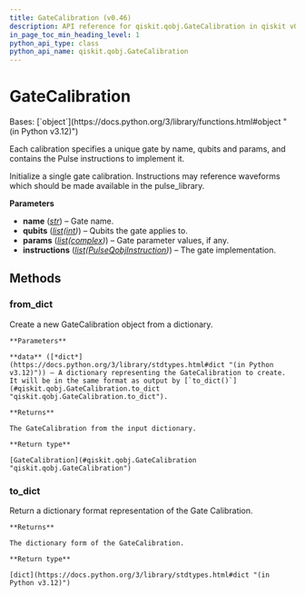 ```yaml
---
title: GateCalibration (v0.46)
description: API reference for qiskit.qobj.GateCalibration in qiskit v0.46
in_page_toc_min_heading_level: 1
python_api_type: class
python_api_name: qiskit.qobj.GateCalibration
---
```


# GateCalibration

<Class id="qiskit.qobj.GateCalibration" isDedicatedPage={true} github="https://github.com/qiskit/qiskit/tree/stable/0.46/qiskit/qobj/qasm_qobj.py" signature="qiskit.qobj.GateCalibration(name, qubits, params, instructions)" modifiers="class">
  Bases: [`object`](https://docs.python.org/3/library/functions.html#object "(in Python v3.12)")

  Each calibration specifies a unique gate by name, qubits and params, and contains the Pulse instructions to implement it.

  Initialize a single gate calibration. Instructions may reference waveforms which should be made available in the pulse\_library.

  **Parameters**

  *   **name** ([*str*](https://docs.python.org/3/library/stdtypes.html#str "(in Python v3.12)")) – Gate name.
  *   **qubits** ([*list*](https://docs.python.org/3/library/stdtypes.html#list "(in Python v3.12)")*(*[*int*](https://docs.python.org/3/library/functions.html#int "(in Python v3.12)")*)*) – Qubits the gate applies to.
  *   **params** ([*list*](https://docs.python.org/3/library/stdtypes.html#list "(in Python v3.12)")*(*[*complex*](https://docs.python.org/3/library/functions.html#complex "(in Python v3.12)")*)*) – Gate parameter values, if any.
  *   **instructions** ([*list*](https://docs.python.org/3/library/stdtypes.html#list "(in Python v3.12)")*(*[*PulseQobjInstruction*](qiskit.qobj.PulseQobjInstruction "qiskit.qobj.PulseQobjInstruction")*)*) – The gate implementation.

  ## Methods

  ### from\_dict

  <Function id="qiskit.qobj.GateCalibration.from_dict" signature="from_dict(data)" modifiers="classmethod">
    Create a new GateCalibration object from a dictionary.

    **Parameters**

    **data** ([*dict*](https://docs.python.org/3/library/stdtypes.html#dict "(in Python v3.12)")) – A dictionary representing the GateCalibration to create. It will be in the same format as output by [`to_dict()`](#qiskit.qobj.GateCalibration.to_dict "qiskit.qobj.GateCalibration.to_dict").

    **Returns**

    The GateCalibration from the input dictionary.

    **Return type**

    [GateCalibration](#qiskit.qobj.GateCalibration "qiskit.qobj.GateCalibration")
  </Function>

  ### to\_dict

  <Function id="qiskit.qobj.GateCalibration.to_dict" signature="to_dict()">
    Return a dictionary format representation of the Gate Calibration.

    **Returns**

    The dictionary form of the GateCalibration.

    **Return type**

    [dict](https://docs.python.org/3/library/stdtypes.html#dict "(in Python v3.12)")
  </Function>
</Class>

